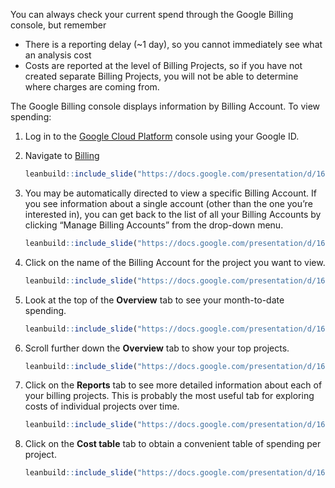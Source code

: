 You can always check your current spend through the Google Billing console, but remember

- There is a reporting delay (~1 day), so you cannot immediately see what an analysis cost
- Costs are reported at the level of Billing Projects, so if you have not created separate Billing Projects, you will not be able to determine where charges are coming from.

The Google Billing console displays information by Billing Account.  To view spending:
  
1. Log in to the [Google Cloud Platform](https://console.cloud.google.com/) console using your Google ID.

1. Navigate to [Billing](https://console.cloud.google.com/billing)

    ```r
    leanbuild::include_slide("https://docs.google.com/presentation/d/162GS7ArBPM4w_rPazcUrpnoEKT7jx9i7fpPQkH_iC_0/edit#slide=id.gd84a304855_0_153")
    ```

1. You may be automatically directed to view a specific Billing Account.  If you see information about a single account (other than the one you're interested in), you can get back to the list of all your Billing Accounts by clicking "Manage Billing Accounts" from the drop-down menu.

    ```r
    leanbuild::include_slide("https://docs.google.com/presentation/d/162GS7ArBPM4w_rPazcUrpnoEKT7jx9i7fpPQkH_iC_0/edit#slide=id.gd84a304855_0_167")
    ```

1. Click on the name of the Billing Account for the project you want to view.

    ```r
    leanbuild::include_slide("https://docs.google.com/presentation/d/162GS7ArBPM4w_rPazcUrpnoEKT7jx9i7fpPQkH_iC_0/edit#slide=id.gda79c11827_0_5")
    ```

1. Look at the top of the **Overview** tab to see your month-to-date spending.
    
    ```r
    leanbuild::include_slide("https://docs.google.com/presentation/d/162GS7ArBPM4w_rPazcUrpnoEKT7jx9i7fpPQkH_iC_0/edit#slide=id.ge3b5f92447_0_0")
    ```

1. Scroll further down the **Overview** tab to show your top projects.
    
    ```r
    leanbuild::include_slide("https://docs.google.com/presentation/d/162GS7ArBPM4w_rPazcUrpnoEKT7jx9i7fpPQkH_iC_0/edit#slide=id.ge3b5f92447_0_4")
    ```

1. Click on the **Reports** tab to see more detailed information about each of your billing projects.  This is probably the most useful tab for exploring costs of individual projects over time.

    ```r
    leanbuild::include_slide("https://docs.google.com/presentation/d/162GS7ArBPM4w_rPazcUrpnoEKT7jx9i7fpPQkH_iC_0/edit#slide=id.ge3b5f92447_0_8")
    ```

1. Click on the **Cost table** tab to obtain a convenient table of spending per project.
    
    ```r
    leanbuild::include_slide("https://docs.google.com/presentation/d/162GS7ArBPM4w_rPazcUrpnoEKT7jx9i7fpPQkH_iC_0/edit#slide=id.ge3b5f92447_0_12")
    ```

